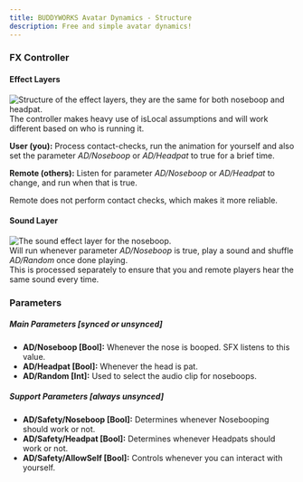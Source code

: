 ```yaml
---
title: BUDDYWORKS Avatar Dynamics - Structure
description: Free and simple avatar dynamics!
---
```


### FX Controller
#### Effect Layers
![Structure of the effect layers, they are the same for both noseboop and headpat.](./img/003.png)  
The controller makes heavy use of isLocal assumptions and will work different based on who is running it.  

**User (you):** Process contact-checks, run the animation for yourself and also set the parameter *AD/Noseboop* or *AD/Headpat* to true for a brief time.  

**Remote (others):** Listen for parameter *AD/Noseboop* or *AD/Headpat* to change, and run when that is true.

Remote does not perform contact checks, which makes it more reliable.

#### Sound Layer
![The sound effect layer for the noseboop.](./img/004.png)  
Will run whenever parameter *AD/Noseboop* is true, play a sound and shuffle *AD/Random* once done playing.  
This is processed separately to ensure that you and remote players hear the same sound every time.


### Parameters

##### Main Parameters [synced or unsynced]
- **AD/Noseboop [Bool]:** Whenever the nose is booped. SFX listens to this value.
- **AD/Headpat [Bool]:** Whenever the head is pat. 
- **AD/Random [Int]:** Used to select the audio clip for noseboops.

##### Support Parameters [always unsynced]
- **AD/Safety/Noseboop [Bool]:** Determines whenever Nosebooping should work or not.
- **AD/Safety/Headpat [Bool]:** Determines whenever Headpats should work or not.
- **AD/Safety/AllowSelf [Bool]:** Controls whenever you can interact with yourself. 
